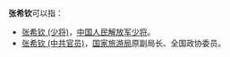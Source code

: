 '''张希钦'''可以指：
* [[张希钦_(少将)|张希钦 (少将)]]，[[中国人民解放军少将|中国人民解放军少将]]。
* [[张希钦_(中共官员)|张希钦 (中共官员)]]，[[国家旅游局|国家旅游局]]原副局长、全国政协委员。
{{disambig}}